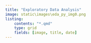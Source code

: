 ```yaml
---
title: "Exploratory Data Analysis"
image: static\images\eda_py_img0.png
listing: 
    contents: "*.qmd"
    type: grid
    fields: [image, title, date]
---
```

